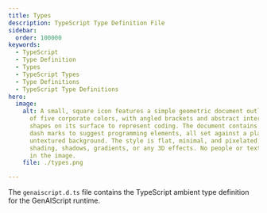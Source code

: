 ```yaml
---
title: Types
description: TypeScript Type Definition File
sidebar:
  order: 100000
keywords:
  - TypeScript
  - Type Definition
  - Types
  - TypeScript Types
  - Type Definitions
  - TypeScript Type Definitions
hero:
  image:
    alt: A small, square icon features a simple geometric document outlined in one
      of five corporate colors, with angled brackets and abstract interface
      shapes on its surface to represent coding. The document contains dot and
      dash marks to suggest programming elements, all set against a plain,
      untextured background. The style is flat, minimal, and pixelated, with no
      shading, shadows, gradients, or any 3D effects. No people or text appear
      in the image.
    file: ./types.png

---
```



The `genaiscript.d.ts` file contains the TypeScript ambient type definition
for the GenAIScript runtime.

<Code title="genaiscript.d.ts" code={src} wrap={true} lang="typescript" />